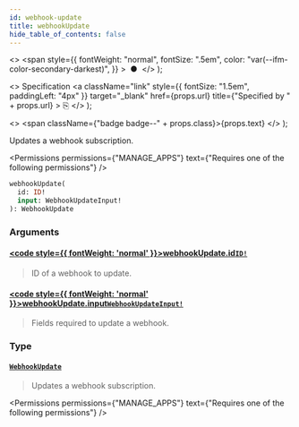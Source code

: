 ```yaml
---
id: webhook-update
title: webhookUpdate
hide_table_of_contents: false
---
```


  <>
    <span
      style={{
        fontWeight: "normal",
        fontSize: ".5em",
        color: "var(--ifm-color-secondary-darkest)",
      }}
    >
      &nbsp;●&nbsp;
    </span>
  </>
);

  <>
    Specification
    <a
      className="link"
      style={{ fontSize: "1.5em", paddingLeft: "4px" }}
      target="\_blank"
      href={props.url}
      title={"Specified by " + props.url}
    >
      ⎘
    </a>
  </>
);

  <>
    <span className={"badge badge--" + props.class}>{props.text}</span>
  </>
);

Updates a webhook subscription.

<Permissions
  permissions={"MANAGE_APPS"}
  text={"Requires one of the following permissions"}
/>

```graphql
webhookUpdate(
  id: ID!
  input: WebhookUpdateInput!
): WebhookUpdate
```

### Arguments

#### [<code style={{ fontWeight: 'normal' }}>webhookUpdate.<b>id</b></code>](#)<Bullet />[`ID!`](../../../api-reference/miscellaneous/scalars/id) <Badge class="secondary" text="non-null"/> <Badge class="secondary" text="scalar"/> <Badge class="secondary" text="miscellaneous"/>

> ID of a webhook to update.

#### [<code style={{ fontWeight: 'normal' }}>webhookUpdate.<b>input</b></code>](#)<Bullet />[`WebhookUpdateInput!`](../../../api-reference/webhooks/inputs/webhook-update-input) <Badge class="secondary" text="non-null"/> <Badge class="secondary" text="input"/> <Badge class="secondary" text="webhooks"/>

> Fields required to update a webhook.

### Type

#### [`WebhookUpdate`](../../../api-reference/webhooks/objects/webhook-update) <Badge class="secondary" text="object"/> <Badge class="secondary" text="webhooks"/>

> Updates a webhook subscription.

<Permissions
  permissions={"MANAGE_APPS"}
  text={"Requires one of the following permissions"}
/>

>

